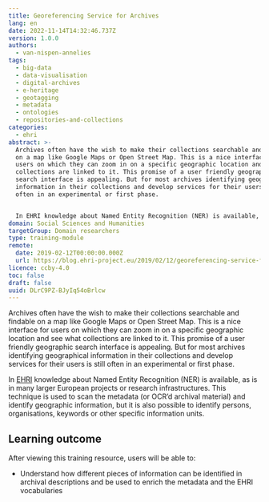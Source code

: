 ```yaml
---
title: Georeferencing Service for Archives
lang: en
date: 2022-11-14T14:32:46.737Z
version: 1.0.0
authors:
  - van-nispen-annelies
tags:
  - big-data
  - data-visualisation
  - digital-archives
  - e-heritage
  - geotagging
  - metadata
  - ontologies
  - repositories-and-collections
categories:
  - ehri
abstract: >-
  Archives often have the wish to make their collections searchable and findable
  on a map like Google Maps or Open Street Map. This is a nice interface for
  users on which they can zoom in on a specific geographic location and see what
  collections are linked to it. This promise of a user friendly geographic
  search interface is appealing. But for most archives identifying geographical
  information in their collections and develop services for their users is still
  often in an experimental or first phase. 


  In EHRI knowledge about Named Entity Recognition (NER) is available, as is in many larger European projects or research infrastructures. This technique is used to scan the metadata (or OCR’d archival material) and identify geographic information, but it is also possible to identify persons, organisations, keywords or other specific information units.
domain: Social Sciences and Humanities
targetGroup: Domain researchers
type: training-module
remote:
  date: 2019-02-12T00:00:00.000Z
  url: https://blog.ehri-project.eu/2019/02/12/georeferencing-service-for-archives/
licence: ccby-4.0
toc: false
draft: false
uuid: DLrC9PZ-BJyIq54oBrlcw
---
```

Archives often have the wish to make their collections searchable and findable on a map like Google Maps or Open Street Map. This is a nice interface for users on which they can zoom in on a specific geographic location and see what collections are linked to it. This promise of a user friendly geographic search interface is appealing. But for most archives identifying geographical information in their collections and develop services for their users is still often in an experimental or first phase.

In [EHRI](https://ehri-project.eu/) knowledge about Named Entity Recognition (NER) is available, as is in many larger European projects or research infrastructures. This technique is used to scan the metadata (or OCR’d archival material) and identify geographic information, but it is also possible to identify persons, organisations, keywords or other specific information units.

## L﻿earning outcome

A﻿fter viewing this training resource, users will be able to:

- Understand how different pieces of information can be identified in archival descriptions and be used to enrich the metadata and the EHRI vocabularies

<ExternalResource title="Interested in learning more?" subtitle="Check out Georeferencing Service for Archives" url="https://blog.ehri-project.eu/2019/02/12/georeferencing-service-for-archives/" />